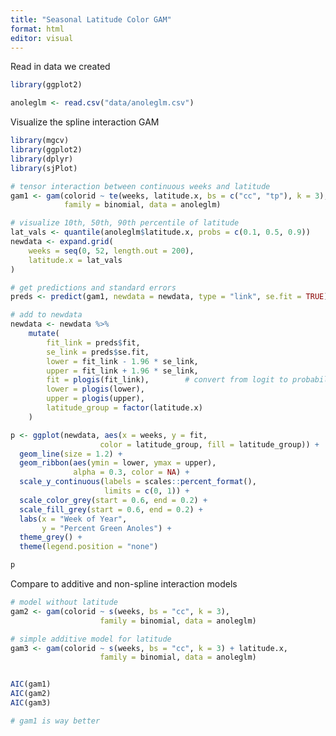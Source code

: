 ```yaml
---
title: "Seasonal Latitude Color GAM"
format: html
editor: visual
---
```


Read in data we created

```r

library(ggplot2)

anoleglm <- read.csv("data/anoleglm.csv")
```

Visualize the spline interaction GAM

```r

library(mgcv)
library(ggplot2)
library(dplyr)
library(sjPlot)

# tensor interaction between continuous weeks and latitude
gam1 <- gam(colorid ~ te(weeks, latitude.x, bs = c("cc", "tp"), k = 3),
            family = binomial, data = anoleglm)

# visualize 10th, 50th, 90th percentile of latitude
lat_vals <- quantile(anoleglm$latitude.x, probs = c(0.1, 0.5, 0.9))
newdata <- expand.grid(
    weeks = seq(0, 52, length.out = 200),
    latitude.x = lat_vals
)

# get predictions and standard errors
preds <- predict(gam1, newdata = newdata, type = "link", se.fit = TRUE)

# add to newdata
newdata <- newdata %>%
    mutate(
        fit_link = preds$fit,
        se_link = preds$se.fit,
        lower = fit_link - 1.96 * se_link,
        upper = fit_link + 1.96 * se_link,
        fit = plogis(fit_link),        # convert from logit to probability
        lower = plogis(lower),
        upper = plogis(upper),
        latitude_group = factor(latitude.x)
    )

p <- ggplot(newdata, aes(x = weeks, y = fit,
                    color = latitude_group, fill = latitude_group)) +
  geom_line(size = 1.2) +
  geom_ribbon(aes(ymin = lower, ymax = upper),
              alpha = 0.3, color = NA) +
  scale_y_continuous(labels = scales::percent_format(),
                     limits = c(0, 1)) +
  scale_color_grey(start = 0.6, end = 0.2) +
  scale_fill_grey(start = 0.6, end = 0.2) +
  labs(x = "Week of Year",
       y = "Percent Green Anoles") +
  theme_grey() +
  theme(legend.position = "none")

p
```

Compare to additive and non-spline interaction models

```r

# model without latitude 
gam2 <- gam(colorid ~ s(weeks, bs = "cc", k = 3),
                    family = binomial, data = anoleglm)

# simple additive model for latitude
gam3 <- gam(colorid ~ s(weeks, bs = "cc", k = 3) + latitude.x,
                    family = binomial, data = anoleglm)


AIC(gam1)
AIC(gam2)
AIC(gam3)

# gam1 is way better 
```
